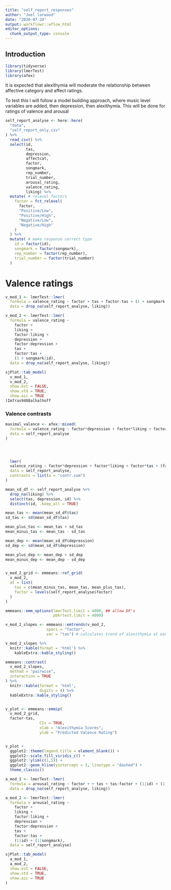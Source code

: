 ```yaml
---
title: "self_report_responses"
author: "Joel larwood"
date: "2020-07-24"
output: workflowr::wflow_html
editor_options:
  chunk_output_type: console
---
```


## Introduction

```r
library(tidyverse)
library(lmerTest)
library(afex)
```


It is expected that alexithymia will moderate the relationship between affective category and affect ratings. 

To test this I will follow a model building approach, where music level variables are added, then depression, then alexithymia. This will be done for ratings of valence and arousal 


```r
self_report_analyse <- here::here(
  "data",
  "self_report_only.csv"
) %>% 
  read_csv() %>% 
  select(id, 
         tas,
         depression,
         affectcat, 
         factor,
         songmark, 
         rep_number,
         trial_number,
         arousal_rating,
         valence_rating,
         liking) %>% 
  mutate( # relevel factors
    factor = fct_relevel(
      factor, 
      "Positive/Low",
      "Positive/High",
      "Negative/Low",
      "Negative/High"
    )
  ) %>% 
  mutate( # make response correct type
    id = factor(id),
    songmark = factor(songmark),
    rep_number = factor(rep_number),
    trial_number = factor(trial_number)
  )

```

# Valence ratings 


```r

v_mod_1 <- lmerTest::lmer(
  formula = valence_rating ~ factor + tas + factor:tas + (1 + songmark|id),
  data = drop_na(self_report_analyse, liking))

v_mod_2 <- lmerTest::lmer(
  formula = valence_rating ~ 
    factor + 
    liking + 
    factor:liking + 
    depression + 
    factor:depression + 
    tas + 
    factor:tas +
    (1 + songmark|id),
  data = drop_na(self_report_analyse, liking))

sjPlot::tab_model(
  v_mod_1,
  v_mod_2,
  show.est = FALSE,
  show.std = TRUE,
  show.aic = TRUE
)Im7ras9488alhalhoff

```



### Valence contrasts

```r
maximal_valence <- afex::mixed(
  formula = valence_rating ~ factor*depression + factor*liking + factor*tas + (factor|id) + (1|songmark),
  data = self_report_analyse
)
  



  lmer(
  valence_rating ~ factor*depression + factor*liking + factor*tas + (factor|id) + (songmark|factor),
  data = self_report_analyse,
  contrasts = list(a = "contr.sum")
)
```


```r

mean_sd_df <- self_report_analyse %>% 
  drop_na(liking) %>% 
  select(tas, depression, id) %>% 
  distinct(id, .keep_all = TRUE) 

mean_tas <- mean(mean_sd_df$tas)
sd_tas <- sd(mean_sd_df$tas)

mean_plus_tas <- mean_tas + sd_tas
mean_minus_tas <- mean_tas - sd_tas

mean_dep <- mean(mean_sd_df$depression)
sd_dep <- sd(mean_sd_df$depression)

mean_plus_dep <- mean_dep + sd_dep
mean_minus_dep <- mean_dep - sd_dep


v_mod_2_grid <- emmeans::ref_grid(
  v_mod_2, 
  at = list(
    tas = c(mean_minus_tas, mean_tas, mean_plus_tas),
    factor = levels(self_report_analyse$factor)
  )
)
```

```r

emmeans::emm_options(lmerTest.limit = 4000, ## allow DF's
                     pbkrtest.limit = 4000)

v_mod_2_slopes <- emmeans::emtrends(v_mod_2, 
                  specs = "factor",
                  var = "tas") # calculates trend of alexithymia at each level of factor

v_mod_2_slopes %>% 
  knitr::kable(format = 'html') %>% 
    kableExtra::kable_styling()

```


```r

emmeans::contrast(
  v_mod_2_slopes,
  method = "pairwise",
  interaction = TRUE
) %>% 
  knitr::kable(format = 'html',
               digits = 4) %>% 
  kableExtra::kable_styling()



```


```r
v_plot <- emmeans::emmip(
  v_mod_2_grid,
  factor~tas, 
               CIs = TRUE, 
               xlab = "Alexithymia Scores", 
               ylab = "Predicted Valence Rating")


v_plot + 
  ggplot2::theme(legend.title = element_blank()) +
  ggplot2::scale_fill_viridis_c() +
  ggplot2::ylim(c(1,5)) +
  ggplot2::geom_hline(yintercept = 3, linetype = "dashed") +
  theme_classic()


```

```r

a_mod_1 <- lmerTest::lmer(
  formula = arousal_rating ~ factor + + tas + tas:factor + (1|id) + (1|songmark) ,
  data = drop_na(self_report_analyse, liking))

a_mod_2 <- lmerTest::lmer(
  formula = arousal_rating ~ 
    factor + 
    liking + 
    factor:liking + 
    depression + 
    factor:depression + 
    tas + 
    factor:tas +
    (1|id) + (1|songmark),
  data = self_report_analyse)

sjPlot::tab_model(
  a_mod_1,
  a_mod_2,
  show.est = FALSE,
  show.std = TRUE,
  show.aic = TRUE
)

```





